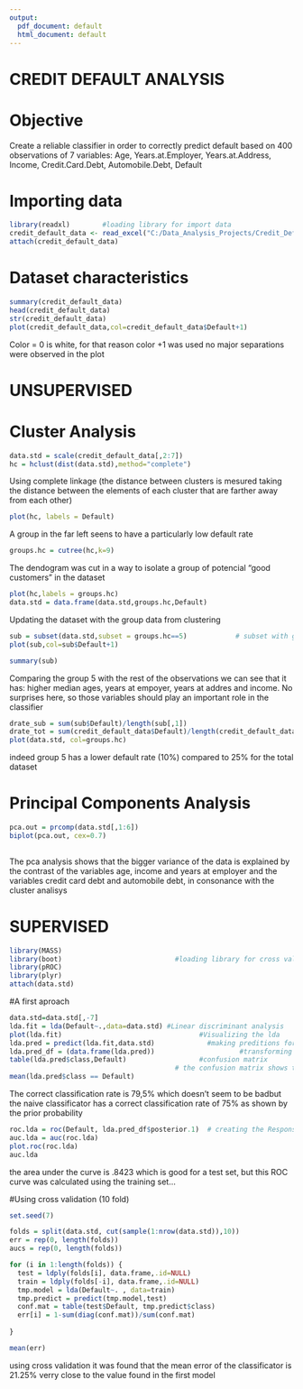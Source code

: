 ```yaml
---
output:
  pdf_document: default
  html_document: default
---
```

# CREDIT DEFAULT ANALYSIS

# Objective
Create a reliable classifier in order to correctly predict default based on 400 observations of 7 variables:
Age, 
Years.at.Employer, 
Years.at.Address, 
Income, 
Credit.Card.Debt, 
Automobile.Debt, 
Default


# Importing data
```r
library(readxl)        #loading library for import data
credit_default_data <- read_excel("C:/Data_Analysis_Projects/Credit_Default/credit_default_data.xlsx")
attach(credit_default_data)
```
# Dataset characteristics
```r
summary(credit_default_data)
head(credit_default_data)
str(credit_default_data)
plot(credit_default_data,col=credit_default_data$Default+1) 
```
Color = 0 is white, for that reason color +1 was used no major separations were observed in the plot




# UNSUPERVISED

# Cluster Analysis
```r
data.std = scale(credit_default_data[,2:7])
hc = hclust(dist(data.std),method="complete")     
```
Using complete linkage (the distance between clusters is mesured taking the distance between the elements of each cluster that are farther away from each other)
                         
```r
plot(hc, labels = Default)
```
A group in the far left seens to have a particularly low default rate
```r
groups.hc = cutree(hc,k=9) 
```

 The dendogram was cut in a way to isolate a group of potencial "good customers" in the dataset
```r
plot(hc,labels = groups.hc)
data.std = data.frame(data.std,groups.hc,Default)  
```
 Updating the dataset with the group data from clustering
```r
sub = subset(data.std,subset = groups.hc==5)            # subset with group 5 only
plot(sub,col=sub$Default+1)
```

```r
summary(sub)
```
Comparing the group 5 with the rest of the observations we can see that it has: higher median ages, years at empoyer, years at addres and income. No surprises here, so those variables should play an important role in the classifier
```r
drate_sub = sum(sub$Default)/length(sub[,1])
drate_tot = sum(credit_default_data$Default)/length(credit_default_data[,1]) 
plot(data.std, col=groups.hc)
```
indeed group 5 has a lower default rate (10%) compared to 25% for the total dataset

# Principal Components Analysis

```r
pca.out = prcomp(data.std[,1:6])
biplot(pca.out, cex=0.7)   
                                               
```
The pca analysis shows that the bigger variance of the data is explained by the contrast of the variables
age, income and years at employer and the variables credit card debt and automobile debt, in consonance with the cluster analisys

# SUPERVISED
```r
library(MASS)
library(boot)                            #loading library for cross validation
library(pROC)
library(plyr)
attach(data.std)
```

#A first aproach
```r
data.std=data.std[,-7]
lda.fit = lda(Default~.,data=data.std) #Linear discriminant analysis
plot(lda.fit)                                  #Visualizing the lda
lda.pred = predict(lda.fit,data.std)             #making preditions for the training set
lda.pred_df = (data.frame(lda.pred))                     #transforming the lda data in a dataset
table(lda.pred$class,Default)                  #confusion matrix
                                         # the confusion matrix shows that the model is not that good
mean(lda.pred$class == Default)                 
```
The correct classification rate is 79,5% which doesn't seem to be badbut the naive classificator has a correct classification rate of 75% as shown by the prior probability
```r
roc.lda = roc(Default, lda.pred_df$posterior.1)  # creating the Response Operator Curve
auc.lda = auc(roc.lda)                            
plot.roc(roc.lda)
auc.lda
```
the area under the curve is .8423  which is good for a test set, but this ROC curve was calculated using the training set...

#Using cross validation (10 fold)
```r
set.seed(7)

folds = split(data.std, cut(sample(1:nrow(data.std)),10))
err = rep(0, length(folds))
aucs = rep(0, length(folds))

for (i in 1:length(folds)) {
  test = ldply(folds[i], data.frame,.id=NULL)
  train = ldply(folds[-i], data.frame,.id=NULL)
  tmp.model = lda(Default~. , data=train)
  tmp.predict = predict(tmp.model,test)
  conf.mat = table(test$Default, tmp.predict$class)
  err[i] = 1-sum(diag(conf.mat))/sum(conf.mat)
  
}

mean(err)                                       
```
using cross validation it was found that the mean error of the classificator is 21.25% verry close to the value found in the first model

